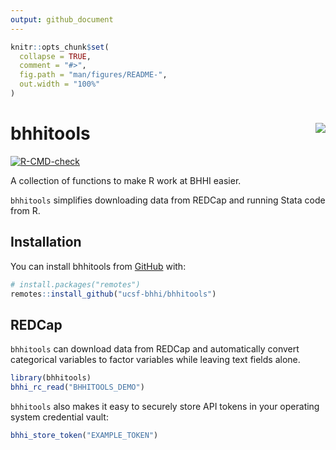 ```yaml
---
output: github_document
---
```


<!-- README.md is generated from README.Rmd. Please edit that file -->

```r
knitr::opts_chunk$set(
  collapse = TRUE,
  comment = "#>",
  fig.path = "man/figures/README-",
  out.width = "100%"
)
```

# bhhitools <img src="man/figures/logo.png" align="right" />

<!-- badges: start -->
[![R-CMD-check](https://github.com/ucsf-bhhi/bhhitools/actions/workflows/R-CMD-check.yaml/badge.svg)](https://github.com/ucsf-bhhi/bhhitools/actions/workflows/R-CMD-check.yaml)
<!-- badges: end -->

A collection of functions to make R work at BHHI easier.

`bhhitools` simplifies downloading data from REDCap and running Stata code from R.

## Installation

You can install bhhitools from [GitHub](https://github.com/ucsf-bhhi/bhhitools) with:

``` r
# install.packages("remotes")
remotes::install_github("ucsf-bhhi/bhhitools")
```

## REDCap

`bhhitools` can download data from REDCap and automatically convert categorical variables to factor variables while leaving text fields alone.

```r
library(bhhitools)
bhhi_rc_read("BHHITOOLS_DEMO")
```

`bhhitools` also makes it easy to securely store API tokens in your operating system credential vault:

```r
bhhi_store_token("EXAMPLE_TOKEN")
```
